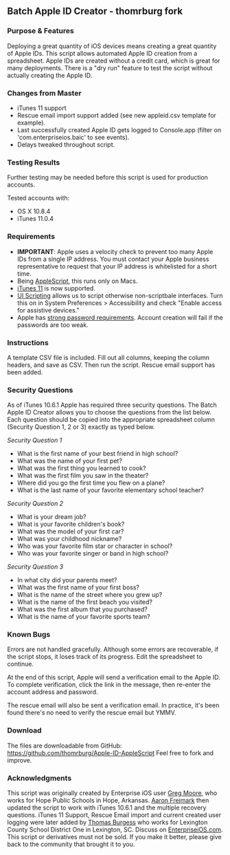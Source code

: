 == Batch Apple ID Creator - thomrburg fork ==

=== Purpose & Features ===

Deploying a great quantity of iOS devices means creating a great quantity of Apple IDs. This script allows automated Apple ID creation from a spreadsheet. Apple IDs are created without a credit card, which is great for many deployments. There is a "dry run" feature to test the script without actually creating the Apple ID.

=== Changes from Master ===

* iTunes 11 support
* Rescue email import support added (see new appleid.csv template for example).
* Last successfully created Apple ID gets logged to Console.app (filter on 'com.enterpriseios.baic' to see events).
* Delays tweaked throughout script.

=== Testing Results ===

Further testing may be needed before this script is used for production accounts.

Tested accounts with:

* OS X 10.8.4
* iTunes 11.0.4

=== Requirements ===

* '''IMPORTANT''': Apple uses a velocity check to prevent too many Apple IDs from a single IP address. You must contact your Apple business representative to request that your IP address is whitelisted for a short time.
* Being [http://developer.apple.com/applescript/ AppleScript], this runs only on Macs.
* [http://www.apple.com/itunes/ iTunes 11] is now supported.
* [http://www.mactech.com/articles/mactech/Vol.21/21.06/UserInterfaceScripting/index.html UI Scripting] allows us to script otherwise non-scriptbale interfaces. Turn this on in System Preferences > Accessibility and check "Enable access for assistive devices."
* Apple has [http://support.apple.com/kb/TS1728 strong password requirements]. Account creation will fail if the passwords are too weak.

=== Instructions ===

A template CSV file is included. Fill out all columns, keeping the column headers, and save as CSV. Then run the script. Rescue email support has been added.

=== Security Questions ===

As of iTunes 10.6.1 Apple has required three security questions. The Batch Apple ID Creator allows you to choose the questions from the list below. Each question should be copied into the appropriate spreadsheet column (Security Question 1, 2 or 3) exactly as typed below.

'' Security Question 1 ''
* What is the first name of your best friend in high school?
* What was the name of your first pet?
* What was the first thing you learned to cook?
* What was the first film you saw in the theater?
* Where did you go the first time you flew on a plane?
* What is the last name of your favorite elementary school teacher?

'' Security Question 2 ''
* What is your dream job?
* What is your favorite children's book?
* What was the model of your first car?
* What was your childhood nickname?
* Who was your favorite film star or character in school?
* Who was your favorite singer or band in high school?


'' Security Question 3 ''
* In what city did your parents meet?
* What was the first name of your first boss?
* What is the name of the street where you grew up?
* What is the name of the first beach you visited?
* What was the first album that you purchased?
* What is the name of your favorite sports team?

=== Known Bugs ===

Errors are not handled gracefully. Although some errors are recoverable, if the script stops, it loses track of its progress. Edit the spreadsheet to continue.

At the end of this script, Apple will send a verification email to the Apple ID. To complete verification, click the link in the message, then re-enter the account address and password.

The rescue email will also be sent a verification email. In practice, it's been found there's no need to verify the rescue email but YMMV.
=== Download ===

The files are downloadable from GitHub: https://github.com/thomrburg/Apple-ID-AppleScript Feel free to fork and improve.

=== Acknowledgments === 

This script was originally created by Enterprise iOS user [http://www.enterpriseios.com/users/Eight_Quarter_Bit Greg Moore], who works for Hope Public Schools in Hope, Arkansas. [http://www.enterpriseios.com/users/Aaron_Freimark Aaron Freimark] then updated the script to work with iTunes 10.6.1 and the multiple recovery questions. iTunes 11 Support, Rescue Email import and current created user logging were later added by [http://www.enterpriseios.com/users/thomrburg Thomas Burgess] who works for Lexington County School District One in Lexington, SC. Discuss on [http://www.enterpriseios.com/wiki/Batch_Apple_ID_Generator EnterpriseiOS.com]. This script or derivatives must not be sold. If you make it better, please give back to the community that brought it to you.
